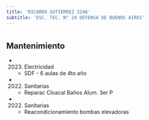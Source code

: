 ```yaml
---
title: 'RICARDO GUTIERREZ 3246'
subtitle: 'ESC. TEC. N° 24 DEFENSA DE BUENOS AIRES'
---
```


#


## Mantenimiento

*  (2023) Electricidad 
    + SDF - 6 aulas de 4to año

*  (2022) Sanitarias 
    + Reparac Cloacal Baños Alum. 3er P

*  (2022) Sanitarias 
    + Reacondicionamiento  bombas elevadoras



